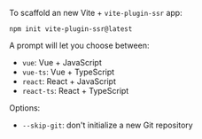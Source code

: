 To scaffold an new Vite + `vite-plugin-ssr` app:

```shell
npm init vite-plugin-ssr@latest
```

A prompt will let you choose between:
 - `vue`: Vue + JavaScript
 - `vue-ts`: Vue + TypeScript
 - `react`: React + JavaScript
 - `react-ts`: React + TypeScript

Options:
 - `--skip-git`: don't initialize a new Git repository

